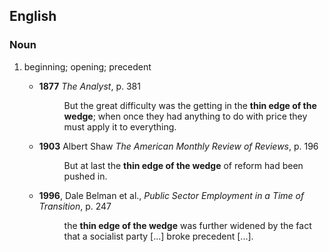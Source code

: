 ==English==

===Noun===
{{en-noun|head=[[thin]] [[edge]] [[of]] [[the]] [[wedge]]|-}}
# {{context|idiomatic|lang=en}} beginning; opening; precedent
#* '''1877''' ''The Analyst'', p. 381
#*: But the great difficulty was the getting in the '''thin edge of the wedge'''; when once they had anything to do with price they must apply it to everything.
#* '''1903''' Albert Shaw ''The American Monthly Review of Reviews'', p. 196
#*: But at last the '''thin edge of the wedge''' of reform had been pushed in.
#* '''1996''', Dale Belman et al., ''Public Sector Employment in a Time of Transition'', p. 247
#*: the '''thin edge of the wedge''' was further widened by the fact that a socialist party [...] broke precedent [...].